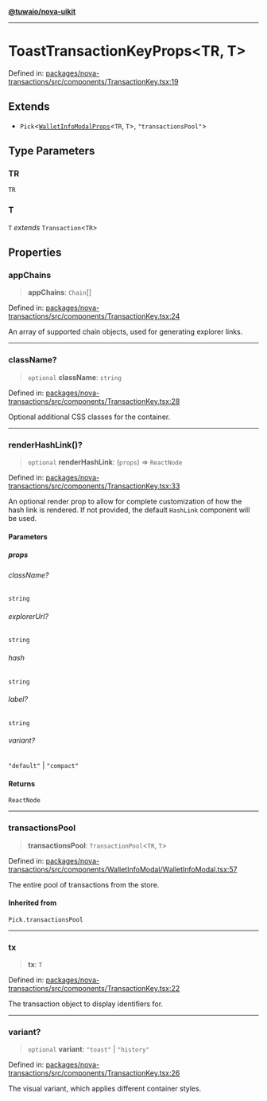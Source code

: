 [**@tuwaio/nova-uikit**](../../../README.md)

***

# ToastTransactionKeyProps\<TR, T\>

Defined in: [packages/nova-transactions/src/components/TransactionKey.tsx:19](https://github.com/TuwaIO/nova-uikit/blob/9748e2178f0e4f2418f5805315865244af2192b4/packages/nova-transactions/src/components/TransactionKey.tsx#L19)

## Extends

- `Pick`\<[`WalletInfoModalProps`](WalletInfoModalProps.md)\<`TR`, `T`\>, `"transactionsPool"`\>

## Type Parameters

### TR

`TR`

### T

`T` *extends* `Transaction`\<`TR`\>

## Properties

### appChains

> **appChains**: `Chain`[]

Defined in: [packages/nova-transactions/src/components/TransactionKey.tsx:24](https://github.com/TuwaIO/nova-uikit/blob/9748e2178f0e4f2418f5805315865244af2192b4/packages/nova-transactions/src/components/TransactionKey.tsx#L24)

An array of supported chain objects, used for generating explorer links.

***

### className?

> `optional` **className**: `string`

Defined in: [packages/nova-transactions/src/components/TransactionKey.tsx:28](https://github.com/TuwaIO/nova-uikit/blob/9748e2178f0e4f2418f5805315865244af2192b4/packages/nova-transactions/src/components/TransactionKey.tsx#L28)

Optional additional CSS classes for the container.

***

### renderHashLink()?

> `optional` **renderHashLink**: (`props`) => `ReactNode`

Defined in: [packages/nova-transactions/src/components/TransactionKey.tsx:33](https://github.com/TuwaIO/nova-uikit/blob/9748e2178f0e4f2418f5805315865244af2192b4/packages/nova-transactions/src/components/TransactionKey.tsx#L33)

An optional render prop to allow for complete customization of how the hash link is rendered.
If not provided, the default `HashLink` component will be used.

#### Parameters

##### props

###### className?

`string`

###### explorerUrl?

`string`

###### hash

`string`

###### label?

`string`

###### variant?

`"default"` \| `"compact"`

#### Returns

`ReactNode`

***

### transactionsPool

> **transactionsPool**: `TransactionPool`\<`TR`, `T`\>

Defined in: [packages/nova-transactions/src/components/WalletInfoModal/WalletInfoModal.tsx:57](https://github.com/TuwaIO/nova-uikit/blob/9748e2178f0e4f2418f5805315865244af2192b4/packages/nova-transactions/src/components/WalletInfoModal/WalletInfoModal.tsx#L57)

The entire pool of transactions from the store.

#### Inherited from

`Pick.transactionsPool`

***

### tx

> **tx**: `T`

Defined in: [packages/nova-transactions/src/components/TransactionKey.tsx:22](https://github.com/TuwaIO/nova-uikit/blob/9748e2178f0e4f2418f5805315865244af2192b4/packages/nova-transactions/src/components/TransactionKey.tsx#L22)

The transaction object to display identifiers for.

***

### variant?

> `optional` **variant**: `"toast"` \| `"history"`

Defined in: [packages/nova-transactions/src/components/TransactionKey.tsx:26](https://github.com/TuwaIO/nova-uikit/blob/9748e2178f0e4f2418f5805315865244af2192b4/packages/nova-transactions/src/components/TransactionKey.tsx#L26)

The visual variant, which applies different container styles.
